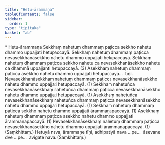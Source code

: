 ```yaml
---
title: "Hetu-ārammaṇa"
tableOfContents: false
sidebar:
  order: 1
type: "tipitaka"
basket: "ab"
---
```



<DynamicBreadcrumb />

<Paragraph type="center">
* Hetu-ārammaṇa
</Paragraph>

<Division number="153">

<Paragraph number="542">
Sekkhaṃ nahetuṃ dhammaṃ paṭicca sekkho nahetu dhammo uppajjati hetupaccayā. Sekkhaṃ nahetuṃ dhammaṃ paṭicca nevasekkhanāsekkho nahetu dhammo uppajjati hetupaccayā. Sekkhaṃ nahetuṃ dhammaṃ paṭicca sekkho nahetu ca nevasekkhanāsekkho nahetu ca dhammā uppajjanti hetupaccayā. (3)
</Paragraph>

<Paragraph number="543">
Asekkhaṃ nahetuṃ dhammaṃ paṭicca asekkho nahetu dhammo uppajjati hetupaccayā…  tīṇi.
</Paragraph>

<Paragraph number="544">
Nevasekkhanāsekkhaṃ nahetuṃ dhammaṃ paṭicca nevasekkhanāsekkho nahetu dhammo uppajjati hetupaccayā. (1)
</Paragraph>

<Paragraph number="545">
Sekkhaṃ nahetuñca nevasekkhanāsekkhaṃ nahetuñca dhammaṃ paṭicca nevasekkhanāsekkho nahetu dhammo uppajjati hetupaccayā. (1)
</Paragraph>

<Paragraph number="546">
Asekkhaṃ nahetuñca nevasekkhanāsekkhaṃ nahetuñca dhammaṃ paṭicca nevasekkhanāsekkho nahetu dhammo uppajjati hetupaccayā. (1)
</Paragraph>

</Division>
<Division number="154">

<Paragraph number="547">
Sekkhaṃ nahetuṃ dhammaṃ paṭicca sekkho nahetu dhammo uppajjati ārammaṇapaccayā. (1)
</Paragraph>

<Paragraph number="548">
Asekkhaṃ nahetuṃ dhammaṃ paṭicca asekkho nahetu dhammo uppajjati ārammaṇapaccayā. (1)
</Paragraph>

<Paragraph number="549">
Nevasekkhanāsekkhaṃ nahetuṃ dhammaṃ paṭicca nevasekkhanāsekkho nahetu dhammo uppajjati ārammaṇapaccayā. (1) (Saṃkhittaṃ.)
</Paragraph>

<Paragraph number="550">
Hetuyā nava, ārammaṇe tīṇi, adhipatiyā nava …pe…  āsevane dve …pe…  avigate nava. (Saṃkhittaṃ.)
</Paragraph>
</Division>